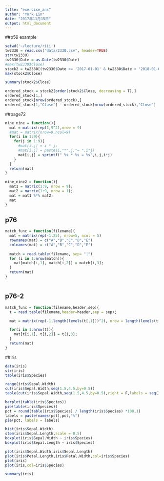 ```yaml
---
title: "exercise_ans"
author: "York Lin"
date: "2017年11月15日"
output: html_document
---
```


##p59 example
```R
setwd('~/lecture/riii')
tw2330 = read.csv("data/2330.csv", header=TRUE)
str(tw2330)
tw2330$Date = as.Date(tw2330$Date)
#max(tw2330$Close)
stock2 = tw2330[(tw2330$Date >= '2017-01-01' & tw2330$Date < '2018-01-01'),]
max(stock2$Close)

summary(stock2$Close)

ordered_stock = stock2[order(stock2$Close, decreasing = T),]
ordered_stock[1,]
ordered_stock[nrow(ordered_stock),]
ordered_stock[1,"Close"] - ordered_stock[nrow(ordered_stock),"Close"]

```

##page72
```R
nine_nine = function(){
  mat = matrix(rep(1,9^2),nrow = 9)
  #mat = matrix(nrow=9,ncol=9)
  for(i in 1:9){
    for(j in 1:9){
      #mat[i,j] = i * j;
      #mat[i,j] = paste(i,"*",j,"= ",i*j)
      mat[i,j] = sprintf(" %s * %s = %s",i,j,i*j)
    }
  }
  return(mat)
}

nine_nine2 = function(){
  mat1 = matrix(1:9, nrow = 9);
  mat2 = matrix(1:9, nrow = 1);
  mat = mat1 %*% mat2;
  mat
}
```

## p76
```R
match_func = function(filename){
  mat = matrix(rep(-1,25), nrow=5, ncol = 5)
  rownames(mat) = c("A","B","C","D","E")
  colnames(mat) = c("A","B","C","D","E")
  
  match = read.table(filename, sep= "|")
  for (i in 1:nrow(match)){
    mat[match[i,1], match[i,2]] = match[i,3];
  }
  return(mat)
}



```

## p76-2
```R
match_func = function(filename,header,sep){
  t = read.table(filename,header=header,sep = sep);

  mat = matrix(rep(-1,length(levels(t[,1]))^2), nrow = length(levels(t[,1])), dimnames = list(levels(t[,1]),levels(t[,2])));

  for(i in 1:nrow(t)){
    mat[t[i,1], t[i,2]] = t[i,3];
  }
  return(mat)
}

```

##iris 
```R
data(iris)
str(iris)
table(iris$Species)

range(iris$Sepal.Width)
cut(iris$Sepal.Width,seq(1.5,4.5,by=0.5))
table(cut(iris$Sepal.Width,seq(1.5,4.5,by=0.5),right = F,labels = seq(1,length(seq(1.5,4.5,by=0.5))-1)))

barplot(table(iris$Species))
pie(table(iris$Species))
pct = round(table(iris$Species) / length(iris$Species) *100,1)
labels = paste(names(pct),pct,"%")
pie(pct, labels = labels)

hist(iris$Sepal.Width)
stem(iris$Sepal.Length,scale = 0.5)
boxplot(iris$Sepal.Width ~ iris$Species)
boxplot(iris$Sepal.Length ~ iris$Species)

plot(iris$Sepal.Width,iris$Sepal.Length)
plot(iris$Petal.Length,iris$Petal.Width,col=iris$Species)
plot(iris)
plot(iris,col=iris$Species)

summary(iris)

```
